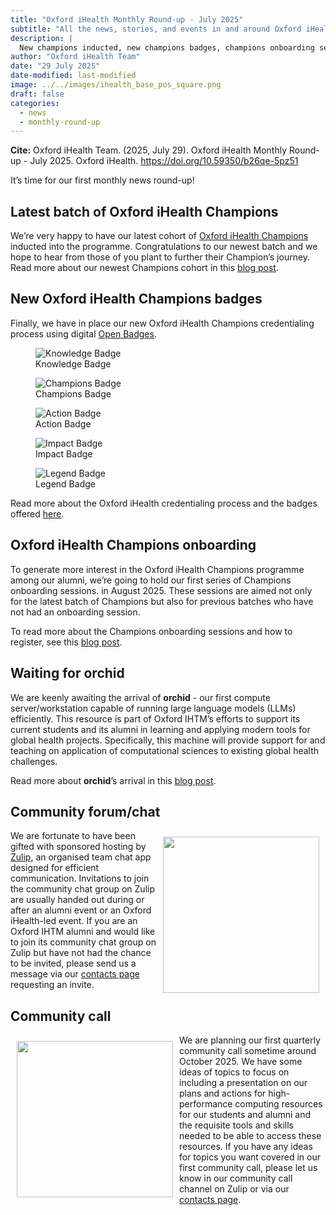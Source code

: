 ```yaml
---
title: "Oxford iHealth Monthly Round-up - July 2025"
subtitle: "All the news, stories, and events in and around Oxford iHealth"
description: |
  New champions inducted, new champions badges, champions onboarding sessions, waiting for orchid, new community tools, planning for our first community call
author: "Oxford iHealth Team"
date: "29 July 2025"
date-modified: last-modified
image: ../../images/ihealth_base_pos_square.png
draft: false
categories:
  - news
  - monthly-round-up
---
```


::: {.column-margin}

**Cite:** Oxford iHealth Team. (2025, July 29). Oxford iHealth Monthly Round-up - July 2025. Oxford iHealth. [https://doi.org/10.59350/b26qe-5pz51](https://doi.org/10.59350/b26qe-5pz51)

:::

It's time for our first monthly news round-up!

## Latest batch of Oxford iHealth Champions

We're very happy to have our latest cohort of [Oxford iHealth Champions](../../champions/index.qmd) inducted into the programme. Congratulations to our newest batch and we hope to hear from those of you plant to further their Champion's journey. Read more about our newest Champions cohort in this [blog post](../2025-07-23-champions-2025/index.qmd).

## New Oxford iHealth Champions badges

Finally, we have in place our new Oxford iHealth Champions credentialing process using digital [Open Badges](https://en.wikipedia.org/wiki/Mozilla_Open_Badges){.external target="_blank"}.

::: {layout-ncol="5"}

![Knowledge Badge](../../images/knowledge_badge.png)

![Champions Badge](../../images/champion_alt_badge.png)

![Action Badge](../../images/action_badge.png)

![Impact Badge](../../images/impact_badge.png)

![Legend Badge](../../images/legend_badge.png)

:::

Read more about the Oxford iHealth credentialing process and the badges offered [here](../../champions/index.qmd).

## Oxford iHealth Champions onboarding

To generate more interest in the Oxford iHealth Champions programme among our alumni, we're going to hold our first series of Champions onboarding sessions. in August 2025. These sessions are aimed not only for the latest batch of Champions but also for previous batches who have not had an onboarding session.

To read more about the Champions onboarding sessions and how to register, see this [blog post](../../posts/2025-07-27-champions-onboarding/index.qmd).

## Waiting for orchid

We are keenly awaiting the arrival of **orchid** - our first compute server/workstation capable of running large language models (LLMs) efficiently. This resource is part of Oxford IHTM’s efforts to support its current students and its alumni in learning and applying modern tools for global health projects. Specifically, this machine will provide support for and teaching on application of computational sciences to existing global health challenges.

Read more about **orchid**'s arrival in this [blog post](../2025-07-21-waiting-for-orchid/index.qmd).

## Community forum/chat

::: {.img-float}

[![](../../images/zulip-icon-512x512.png){style="float: right; margin: 10px; width: 250px"}](https://zulip.com/)

:::

We are fortunate to have been gifted with sponsored hosting by [Zulip](https://zulip.com){.external target="_blank"}, an organised team chat app designed for efficient communication. Invitations to join the community chat group on Zulip are usually handed out during or after an alumni event or an Oxford iHealth-led event. If you are an Oxford IHTM alumni and would like to join its community chat group on Zulip but have not had the chance to be invited, please send us a message via our [contacts page](../../contact.qmd) requesting an invite.

## Community call

::: {.img-float}

![](../../images/community_call.png){style="float: left; margin: 10px; width: 250px"}

:::

We are planning our first quarterly community call sometime around October 2025. We have some ideas of topics to focus on including a presentation on our plans and actions for high-performance computing resources for our students and alumni and the requisite tools and skills needed to be able to access these resources. If you have any ideas for topics you want covered in our first community call, please let us know in our community call channel on Zulip or via our [contacts page](../../contact.qmd).



